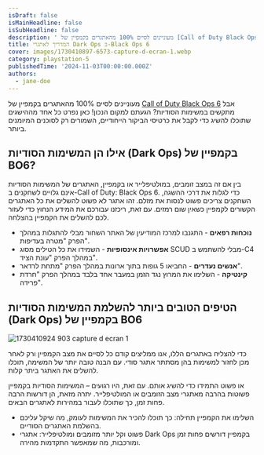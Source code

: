 ```yaml
---
isDraft: false
isMainHeadline: false
isSubHeadline: false
description: ' מעוניינים לסיים 100% מהאתגרים בקמפיין של [Call of Duty Black Ops 6](https://techhorizons.co.il/call-of-duty-black-ops-6/) אבל מתקשים במשימו'
title: המדריך לאתגרי Dark Ops ב-Black Ops 6
cover: images/1730410897-6573-capture-d-ecran-1.webp
category: playstation-5
publishedTime: '2024-11-03T00:00:00.000Z'
authors:
  - jane-doe
---
```


מעוניינים לסיים 100% מהאתגרים בקמפיין של [Call of Duty Black Ops 6](https://techhorizons.co.il/call-of-duty-black-ops-6/) אבל מתקשים במשימות הסודיות? הגעתם למקום הנכון! כאן נפרט כל אחד מההישגים שתוכלו להשיג כדי לקבל את כרטיסי הביקור הייחודיים, השמורים רק לסוכנים המיומנים ביותר.

## אילו הן המשימות הסודיות (Dark Ops) בקמפיין של BO6?

בין אם זה במצב זומבים, במולטיפלייר או בקמפיין, האתגרים של המשימות הסודיות אינם גלויים לשחקנים ב-Call of Duty: Black Ops 6. כדי לגלות את דרכי ההשגה, השחקנים צריכים פשוט לנסות את מזלם. זהו אתגר לא פשוט להשלים את כל האתגרים הקשורים לקמפיין כשאין שום רמזים. עם זאת, ריכזנו עבורכם את המידע הנחוץ כדי לעזור לכם להשלים את הקמפיין בהצלחה.

- **נוכחות רפאים** - התגנבו למרכז המודיעין של האתר השחור מבלי להתגלות במהלך הפרק "מטרה בעדיפות".
- **אפשרויות אינסופיות** - השמידו את כל הטילים מסוג SCUD מבלי להשתמש ב-C4 במהלך הפרק "עונת הציד".
- **אנשים נעדרים** - החביאו 5 גופות בתוך ארונות במהלך הפרק "מתחת לרדאר".
- **קינטיקה** - השלימו את המרוץ נגד הזמן במעבר אחד בלבד במהלך הפרק "חרדת פרידה".

## הטיפים הטובים ביותר להשלמת המשימות הסודיות (Dark Ops) בקמפיין של BO6

![1730410924 903 capture d ecran 1](images/1730410924-903-capture-d-ecran-1.webp)

כדי להצליח באתגרים הללו, אנו ממליצים קודם כל לסיים את מצב הקמפיין ורק לאחר מכן לחזור למשימות בהן מסתתר אתגר סודי. עם הבנה טובה יותר של המשימה, תוכלו להשלים את האתגר ביתר קלות.

או פשוט התמידו כדי להשיג אותם. עם זאת, היו רגועים – המשימות הסודיות בקמפיין פשוטות בהרבה מאתגרי מצב הזומבים או המולטיפלייר. יתרה מזאת, הן דורשות הרבה פחות זמן, כך שתוכלו לעבור במהירות לאתגרים הבאים.

- השלימו את הקמפיין תחילה: כך תוכלו להכיר את המשימות לעומק, מה שיקל עליכם בהשלמת האתגרים הסודיים.
- פשוט וקל יותר מזומבים ומולטיפלייר: אתגרי Dark Ops בקמפיין דורשים פחות זמן ומורכבות, מה שמאפשר התקדמות מהירה.
